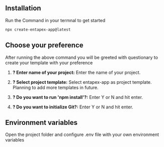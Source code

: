 ## Installation
Run the Command in your termnal to get started
```bash copy
npx create-entapex-app@latest
```

## Choose your preference

After running the above command you will be greeted with questionary to create your template with your preference

1. **? Enter name of your project:** Enter the name of your project.

2. **? Select project template:** Select entapex-app as project template. Planning to add more templates in future.

3. **? Do you want to run 'npm install'?:** Enter Y or N and hit enter.

4. **? Do you want to initialize Git?:** Enter Y or N and hit enter.

## Environment variables

Open the project folder and configure .env file with your own environment variables